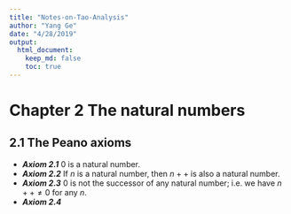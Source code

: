 ```yaml
---
title: "Notes-on-Tao-Analysis"
author: "Yang Ge"
date: "4/28/2019"
output:
  html_document:
    keep_md: false
    toc: true
---
```


# Chapter 2 The natural numbers

## 2.1 The Peano axioms

* **_Axiom 2.1_** 0 is a natural number.
* **_Axiom 2.2_** If $n$ is a natural number, then $n++$ is also a natural number.
* **_Axiom 2.3_** $0$ is not the successor of any natural number; i.e. we have $n++ \ne 0$
  for any $n$.
* **_Axiom 2.4_**  
